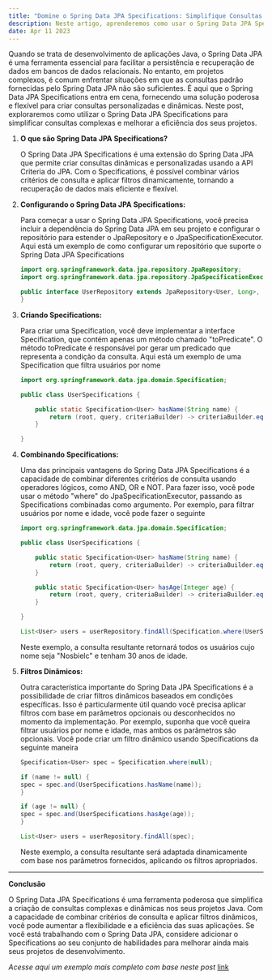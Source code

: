 ```yaml
---
title: "Domine o Spring Data JPA Specifications: Simplifique Consultas Complexas em seus Projetos"
description: Neste artigo, aprenderemos como usar o Spring Data JPA Specifications para criar consultas dinâmicas e complexas com facilidade, aumentando a flexibilidade e a eficiência dos seus projetos de desenvolvimento.
date: Apr 11 2023
---
```


Quando se trata de desenvolvimento de aplicações Java, o Spring Data JPA é uma ferramenta essencial para facilitar a persistência e recuperação de dados em bancos de dados relacionais. No entanto, em projetos complexos, é comum enfrentar situações em que as consultas padrão fornecidas pelo Spring Data JPA não são suficientes. É aqui que o Spring Data JPA Specifications entra em cena, fornecendo uma solução poderosa e flexível para criar consultas personalizadas e dinâmicas. Neste post, exploraremos como utilizar o Spring Data JPA Specifications para simplificar consultas complexas e melhorar a eficiência dos seus projetos.

1. **O que são Spring Data JPA Specifications?**

    O Spring Data JPA Specifications é uma extensão do Spring Data JPA que permite criar consultas dinâmicas e personalizadas usando a API Criteria do JPA. Com o Specifications, é possível combinar vários critérios de consulta e aplicar filtros dinamicamente, tornando a recuperação de dados mais eficiente e flexível.

2. **Configurando o Spring Data JPA Specifications:**

    Para começar a usar o Spring Data JPA Specifications, você precisa incluir a dependência do Spring Data JPA em seu projeto e configurar o repositório para estender o JpaRepository e o JpaSpecificationExecutor. Aqui está um exemplo de como configurar um repositório que suporte o Spring Data JPA Specifications

    ```java
    import org.springframework.data.jpa.repository.JpaRepository;
    import org.springframework.data.jpa.repository.JpaSpecificationExecutor;

    public interface UserRepository extends JpaRepository<User, Long>, JpaSpecificationExecutor<User> {
    }
    ```

3. **Criando Specifications:**

    Para criar uma Specification, você deve implementar a interface Specification, que contém apenas um método chamado "toPredicate". O método toPredicate é responsável por gerar um predicado que representa a condição da consulta. Aqui está um exemplo de uma Specification que filtra usuários por nome

    ```java
    import org.springframework.data.jpa.domain.Specification;

    public class UserSpecifications {

        public static Specification<User> hasName(String name) {
            return (root, query, criteriaBuilder) -> criteriaBuilder.equal(root.get("name"), name);
        }

    }
    ```

4. **Combinando Specifications:**

    Uma das principais vantagens do Spring Data JPA Specifications é a capacidade de combinar diferentes critérios de consulta usando operadores lógicos, como AND, OR e NOT. Para fazer isso, você pode usar o método "where" do JpaSpecificationExecutor, passando as Specifications combinadas como argumento. Por exemplo, para filtrar usuários por nome e idade, você pode fazer o seguinte

    ```java
    import org.springframework.data.jpa.domain.Specification;

    public class UserSpecifications {

        public static Specification<User> hasName(String name) {
            return (root, query, criteriaBuilder) -> criteriaBuilder.equal(root.get("name"), name);
        }

        public static Specification<User> hasAge(Integer age) {
            return (root, query, criteriaBuilder) -> criteriaBuilder.equal(root.get("age"), age);
        }

    }
    ```

    ```java
    List<User> users = userRepository.findAll(Specification.where(UserSpecifications.hasName("Nosbielc")).and(UserSpecifications.hasAge(30)));
    ```

    Neste exemplo, a consulta resultante retornará todos os usuários cujo nome seja "Nosbielc" e tenham 30 anos de idade.

5. **Filtros Dinâmicos:**

    Outra característica importante do Spring Data JPA Specifications é a possibilidade de criar filtros dinâmicos baseados em condições específicas. Isso é particularmente útil quando você precisa aplicar filtros com base em parâmetros opcionais ou desconhecidos no momento da implementação. Por exemplo, suponha que você queira filtrar usuários por nome e idade, mas ambos os parâmetros são opcionais. Você pode criar um filtro dinâmico usando Specifications da seguinte maneira

    ```java
    Specification<User> spec = Specification.where(null);

    if (name != null) {
    spec = spec.and(UserSpecifications.hasName(name));
    }

    if (age != null) {
    spec = spec.and(UserSpecifications.hasAge(age));
    }

    List<User> users = userRepository.findAll(spec);
    ```

    Neste exemplo, a consulta resultante será adaptada dinamicamente com base nos parâmetros fornecidos, aplicando os filtros apropriados.

---

**Conclusão**

O Spring Data JPA Specifications é uma ferramenta poderosa que simplifica a criação de consultas complexas e dinâmicas nos seus projetos Java. Com a capacidade de combinar critérios de consulta e aplicar filtros dinâmicos, você pode aumentar a flexibilidade e a eficiência das suas aplicações. Se você está trabalhando com o Spring Data JPA, considere adicionar o Specifications ao seu conjunto de habilidades para melhorar ainda mais seus projetos de desenvolvimento.

_Acesse aqui um exemplo mais completo com base neste post_ [link](https://github.com/Nosbielc/blog-spring-data-jpa-specification)